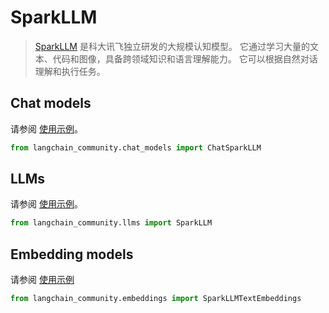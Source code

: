 # SparkLLM

>[SparkLLM](https://xinghuo.xfyun.cn/spark) 是科大讯飞独立研发的大规模认知模型。
它通过学习大量的文本、代码和图像，具备跨领域知识和语言理解能力。
它可以根据自然对话理解和执行任务。

## Chat models

请参阅 [使用示例](/docs/integrations/chat/sparkllm)。

```python
from langchain_community.chat_models import ChatSparkLLM
```

## LLMs

请参阅 [使用示例](/docs/integrations/llms/sparkllm)。

```python
from langchain_community.llms import SparkLLM
```

## Embedding models

请参阅 [使用示例](/docs/integrations/text_embedding/sparkllm)

```python
from langchain_community.embeddings import SparkLLMTextEmbeddings
```